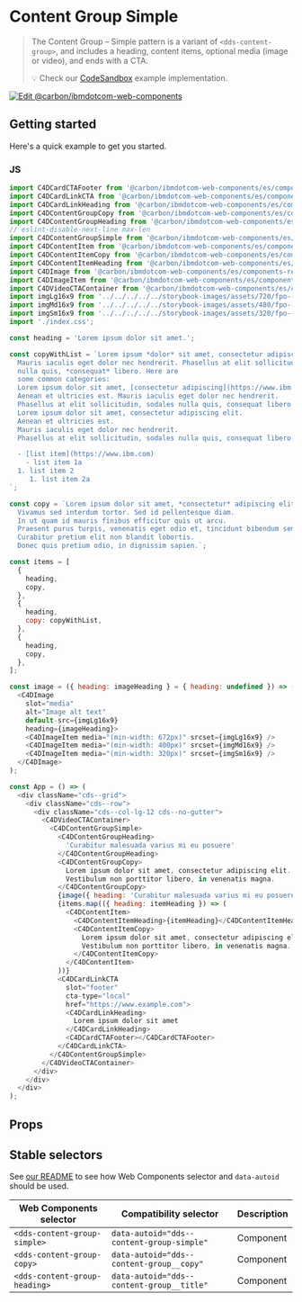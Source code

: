 
# Content Group Simple

> The Content Group – Simple pattern is a variant of `<dds-content-group>`, and
> includes a heading, content items, optional media (image or video), and ends
> with a CTA.
>
> 💡 Check our
> [CodeSandbox](https://githubbox.com/carbon-design-system/carbon-for-ibm-dotcom/tree/main/packages/web-components/examples/codesandbox/components-react/content-group-simple)
> example implementation.

[![Edit @carbon/ibmdotcom-web-components](https://codesandbox.io/static/img/play-codesandbox.svg)](https://githubbox.com/carbon-design-system/carbon-for-ibm-dotcom/tree/main/packages/web-components/examples/codesandbox/components-react/content-group-simple)

## Getting started

Here's a quick example to get you started.

### JS

```js
import C4DCardCTAFooter from '@carbon/ibmdotcom-web-components/es/components-react/cta/card-cta-footer.js';
import C4DCardLinkCTA from '@carbon/ibmdotcom-web-components/es/components-react/cta/card-link-cta.js';
import C4DCardLinkHeading from '@carbon/ibmdotcom-web-components/es/components-react/card-link/card-link-heading.js';
import C4DContentGroupCopy from '@carbon/ibmdotcom-web-components/es/components-react/content-group/content-group-copy.js';
import C4DContentGroupHeading from '@carbon/ibmdotcom-web-components/es/components-react/content-group/content-group-heading.js';
// eslint-disable-next-line max-len
import C4DContentGroupSimple from '@carbon/ibmdotcom-web-components/es/components-react/content-group-simple/content-group-simple';
import C4DContentItem from '@carbon/ibmdotcom-web-components/es/components-react/content-item/content-item.js';
import C4DContentItemCopy from '@carbon/ibmdotcom-web-components/es/components-react/content-item/content-item-copy.js';
import C4DContentItemHeading from '@carbon/ibmdotcom-web-components/es/components-react/content-item/content-item-heading.js';
import C4DImage from '@carbon/ibmdotcom-web-components/es/components-react/image/image.js';
import C4DImageItem from '@carbon/ibmdotcom-web-components/es/components-react/image/image-item.js';
import C4DVideoCTAContainer from '@carbon/ibmdotcom-web-components/es/components-react/cta/video-cta-container.js';
import imgLg16x9 from '../../../../../storybook-images/assets/720/fpo--16x9--720x405--004.jpg';
import imgMd16x9 from '../../../../../storybook-images/assets/480/fpo--16x9--480x270--004.jpg';
import imgSm16x9 from '../../../../../storybook-images/assets/320/fpo--16x9--320x180--004.jpg';
import './index.css';

const heading = 'Lorem ipsum dolor sit amet.';

const copyWithList = `Lorem ipsum *dolor* sit amet, consectetur adipiscing elit. Aenean et ultricies est.
  Mauris iaculis eget dolor nec hendrerit. Phasellus at elit sollicitudin, sodales
  nulla quis, *consequat* libero. Here are
  some common categories:
  Lorem ipsum dolor sit amet, [consectetur adipiscing](https://www.ibm.com) elit.
  Aenean et ultricies est. Mauris iaculis eget dolor nec hendrerit.
  Phasellus at elit sollicitudin, sodales nulla quis, consequat libero.
  Lorem ipsum dolor sit amet, consectetur adipiscing elit.
  Aenean et ultricies est.
  Mauris iaculis eget dolor nec hendrerit.
  Phasellus at elit sollicitudin, sodales nulla quis, consequat libero.

  - [list item](https://www.ibm.com)
    - list item 1a
  1. list item 2
     1. list item 2a
`;

const copy = `Lorem ipsum dolor sit amet, *consectetur* adipiscing elit.
  Vivamus sed interdum tortor. Sed id pellentesque diam.
  In ut quam id mauris finibus efficitur quis ut arcu.
  Praesent purus turpis, venenatis eget odio et, tincidunt bibendum sem.
  Curabitur pretium elit non blandit lobortis.
  Donec quis pretium odio, in dignissim sapien.`;

const items = [
  {
    heading,
    copy,
  },
  {
    heading,
    copy: copyWithList,
  },
  {
    heading,
    copy,
  },
];

const image = ({ heading: imageHeading } = { heading: undefined }) => (
  <C4DImage
    slot="media"
    alt="Image alt text"
    default-src={imgLg16x9}
    heading={imageHeading}>
    <C4DImageItem media="(min-width: 672px)" srcset={imgLg16x9} />
    <C4DImageItem media="(min-width: 400px)" srcset={imgMd16x9} />
    <C4DImageItem media="(min-width: 320px)" srcset={imgSm16x9} />
  </C4DImage>
);

const App = () => (
  <div className="cds--grid">
    <div className="cds--row">
      <div className="cds--col-lg-12 cds--no-gutter">
        <C4DVideoCTAContainer>
          <C4DContentGroupSimple>
            <C4DContentGroupHeading>
              'Curabitur malesuada varius mi eu posuere'
            </C4DContentGroupHeading>
            <C4DContentGroupCopy>
              Lorem ipsum dolor sit amet, consectetur adipiscing elit.
              Vestibulum non porttitor libero, in venenatis magna.
            </C4DContentGroupCopy>
            {image({ heading: 'Curabitur malesuada varius mi eu posuere' })}
            {items.map(({ heading: itemHeading }) => (
              <C4DContentItem>
                <C4DContentItemHeading>{itemHeading}</C4DContentItemHeading>
                <C4DContentItemCopy>
                  Lorem ipsum dolor sit amet, consectetur adipiscing elit.
                  Vestibulum non porttitor libero, in venenatis magna.
                </C4DContentItemCopy>
              </C4DContentItem>
            ))}
            <C4DCardLinkCTA
              slot="footer"
              cta-type="local"
              href="https://www.example.com">
              <C4DCardLinkHeading>
                Lorem ipsum dolor sit amet
              </C4DCardLinkHeading>
              <C4DCardCTAFooter></C4DCardCTAFooter>
            </C4DCardLinkCTA>
          </C4DContentGroupSimple>
        </C4DVideoCTAContainer>
      </div>
    </div>
  </div>
);
```

## Props

<Props of={PropTypesRef} />

## Stable selectors

See
[our README](https://github.com/carbon-design-system/carbon-for-ibm-dotcom/tree/main/packages/web-components#stable-selectors-for-analytics-and-integratione2e-testing-in-web-components)
to see how Web Components selector and `data-autoid` should be used.

| Web Components selector       | Compatibility selector                    | Description |
| ----------------------------- | ----------------------------------------- | ----------- |
| `<dds-content-group-simple>`  | `data-autoid="dds--content-group-simple"` | Component   |
| `<dds-content-group-copy>`    | `data-autoid="dds--content-group__copy"`  | Component   |
| `<dds-content-group-heading>` | `data-autoid="dds--content-group__title"` | Component   |

<Description markdown={contributing} />
